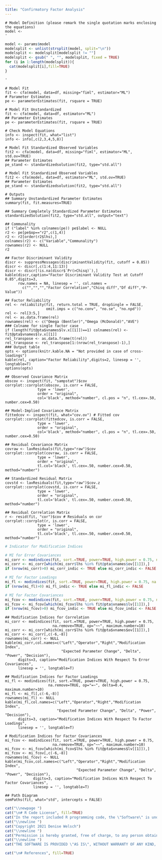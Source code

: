 ```yaml
---
title: "Confirmatory Factor Analysis"
---
```


```whites
# Model Definition (please remark the single quotation marks enclosing the equations)
model <- 
'
```

```r
model <- params$model
modelsplit <- unlist(strsplit(model, split="\n"))
modelsplit <- modelsplit[modelsplit != ""]
modelsplit <- gsub(" ", "", modelsplit, fixed = TRUE)
for (i in 1:length(modelsplit)){
  cat(modelsplit[i],fill=TRUE)
}
```

```whites
'
```

```whites
# Model Fit
fit <- cfa(model, data=df, missing="fiml", estimator="ML") 
# Parameter Estimates
pe <- parameterEstimates(fit, rsquare = TRUE)
```     

```whites
# Model Fit Unstandardized 
fit <- cfa(model, data=df, estimator="ML") 
## Parameter Estimates
pe <- parameterEstimates(fit, rsquare = TRUE)
```    

```whites
# Check Model Equations
info <- inspect(fit, what="list")
info <- info[,c(2,3,4,5,8)]
```               

```whites
# Model Fit Standardized Observed Variables
fit2 <- cfa(model, data=df, missing="fiml", estimator="ML", std.ov=TRUE)
## Parameter Estimates
pe_stand <- standardizedsolution(fit2, type="std.all")
```   

```whites
# Model Fit Standardized Observed Variables
fit2 <- cfa(model, data=df, estimator="ML", std.ov=TRUE) 
## Parameter Estimates
pe_stand <- standardizedsolution(fit2, type="std.all")
```   

```whites
# Outputs
## Summary Unstandardized Parameter Estimates 
summary(fit, fit.measures=TRUE)
```

```whites
## Summary Completely Standardized Parameter Estimates
standardizedSolution(fit2, type="std.all", output="text")
```  

```whites
## Communality
if ("label" %in% colnames(pe)) pe$label <- NULL
r2 <- pe[pe$op=="r2",c(1,4)]
r2 <- r2[order(r2$lhs),]
colnames(r2) <- c("Variable","Communality")
rownames(r2) <- NULL
r2
```  

```whites
## Factor Discriminant Validity
discr <- suppressMessages(discriminantValidity(fit, cutoff = 0.85))
discr <- discr[,c(1:4,11:13)]
discr <- discr[!is.na(discr$`Pr(>Chisq)`),]
kable(discr,caption="Factor Discriminant Validity Test at Cutoff 0.85",digits=3,
      row.names = NA, linesep = '', col.names = 
        c("","","","Factor Correlation","Chisq diff","Df diff","P-Value"))
``` 

```whites
## Factor Reliability
rel <- reliability(fit, return.total = TRUE, dropSingle = FALSE, 
                   omit.imps = c("no.conv", "no.se", "no.npd"))
rel <- rel[3:5,]
rel <- as.data.frame(rel)
rownames(rel) <- c("Omega (Bentler)","Omega (McDonald)","AVE")
### Colname for single factor case 
if (length(fit@pta$vnames$lv.x[[1]])==1) colnames(rel) <- fit@pta$vnames$lv.x[[1]]
rel_transpose <- as.data.frame(t(rel))
rel_transpose <- rel_transpose[1:(nrow(rel_transpose)-1),]
### Output table
opts <- options(knitr.kable.NA = "Not provided in case of cross-loadings")
kable(rel, caption="Factor Reliability",digits=2, linesep = '', longtable=T)
options(opts)
```  


```whites
## Observed Covariance Matrix
obscov <- inspect(fit, "sampstat")$cov  
corrplot::corrplot(obscov, is.corr = FALSE,
               type = 'lower',
               order = "original",
               col='black', method="number", cl.pos = "n", tl.cex=.50, number.cex=0.50)
```

```whites
## Model-Implied Covariance Matrix
fittedcov <- inspect(fit, what="cov.ov") # Fitted cov
corrplot::corrplot(fittedcov, is.corr = FALSE,
               type = 'lower',
               order = "original",
               col='black', method="number", cl.pos = "n", tl.cex=.50, number.cex=0.50)
```


```whites
## Residual Covariance Matrix
covraw <- lavResiduals(fit,type="raw")$cov
corrplot::corrplot(covraw, is.corr = FALSE,
               type = 'lower',
               order = "original",
               tl.col='black', tl.cex=.50, number.cex=0.50, method="number")
```  

```whites
## Standardized Residual Matrix
covstd <- lavResiduals(fit,type="raw")$cov.z
corrplot::corrplot(covstd, is.corr = FALSE,
               type = 'lower',
               order = "original",
               tl.col='black', tl.cex=.50, number.cex=0.50, method="number")

```  


```whites
## Residual Correlation Matrix
r <- resid(fit, "cor")$cov # Residuals on cor
corrplot::corrplot(r, is.corr = FALSE,
               type = 'lower',
               order = "original",
               tl.col='black', tl.cex=.50, number.cex=0.50, method="number")
```  


```r
# Indicator for Modification Indices

# MI for Error Covariances 
mi_corr <- modindices(fit, sort.=TRUE, power=TRUE, high.power = 0.75, na.remove=TRUE, op="~~", maximum.number=10)
mi_corr <- mi_corr[which(mi_corr$lhs %in% fit@pta$vnames$ov[[1]]),]
if (nrow(mi_corr)>0) mi_corr_indic <- TRUE else mi_corr_indic <- FALSE

# MI for Factor Loadings 
mi_fl <- modindices(fit, sort.=TRUE, power=TRUE, high.power = 0.75, na.remove=TRUE, op="=~", delta=0.4, maximum.number=10)
if (nrow(mi_fl)>0) mi_fl_indic <- TRUE else mi_fl_indic <- FALSE

# MI for Factor Covariances
mi_fcov <- modindices(fit, sort.=TRUE, power=TRUE, high.power = 0.75, na.remove=TRUE, op="~~", maximum.number=10)
mi_fcov <- mi_fcov[which(mi_fcov$lhs %in% fit@pta$vnames$lv[[1]]),]
if (nrow(mi_fcov)>0) mi_fcov_indic <- TRUE else mi_fcov_indic <- FALSE
```


```whites
## Modification Indices for Correlation
mi_corr <- modindices(fit, sort.=TRUE, power=TRUE, high.power = 0.75, 
                      na.remove=TRUE, op="~~", maximum.number=10)
mi_corr <- mi_corr[which(mi_corr$lhs %in% fit@pta$vnames$ov[[1]]),]
mi_corr <- mi_corr[,c(-6,-8)]
rownames(mi_corr) <- NULL
kable(mi_corr,col.names=c("Left","Operator","Right","Modification Index", 
                          "Expected Parameter Change", "Delta", "Power", "Decision"), 
      digits=3, caption="Modification Indices With Respect To Error Covariances", 
      linesep = '', longtable=T)
```


```whites
## Modification Indices for Factor Loadings 
mi_fl <- modindices(fit, sort.=TRUE, power=TRUE, high.power = 0.75, 
                    na.remove=TRUE, op="=~", delta=0.4, maximum.number=10)
mi_fl <- mi_fl[,c(-6,-8)]
rownames(mi_fl) <- NULL
kable(mi_fl,col.names=c("Left","Operator","Right","Modification Index", 
                        "Expected Parameter Change", "Delta", "Power", "Decision"), 
      digits=3, caption="Modification Indices With Respect To Factor Loadings", 
      linesep = '', longtable=T)  
```  


```whites
# Modification Indices for Factor Covariances 
mi_fcov <- modindices(fit, sort.=TRUE, power=TRUE, high.power = 0.75, 
                      na.remove=TRUE, op="~~", maximum.number=10)
mi_fcov <- mi_fcov[which(mi_fcov$lhs %in% fit@pta$vnames$lv[[1]]),]
mi_fcov <- mi_fcov[,c(-6,-8)]
rownames(mi_fcov) <- NULL
kable(mi_fcov,col.names=c("Left","Operator","Right","Modification Index", 
                                 "Expected Parameter Change", "Delta", "Power", "Decision"), 
             digits=3, caption="Modification Indices With Respect To Factor Covariances", 
             linesep = '', longtable=T) 
```


```whites
## Path Diagram
semPaths(fit, what="std", intercepts = FALSE)
```


```r
cat("\\newpage ")
cat("\n# R Code License", fill=TRUE)
cat("In the report included R programming code, the \"Software\" is under the MIT license.")
cat("\\newline ")
cat("Copyright 2021 Denise Welsch")
cat("\\newline ")
cat("Permission is hereby granted, free of charge, to any person obtaining a copy of this software and associated documentation files (the \"Software\"), to deal in the Software without restriction, including without limitation the rights to use, copy, modify, merge, publish, distribute, sublicense, and/or sell copies of the Software, and to permit persons to whom the Software is furnished to do so, subject to the following conditions:")
cat("\\newline ")
cat("THE SOFTWARE IS PROVIDED \"AS IS\", WITHOUT WARRANTY OF ANY KIND, EXPRESS OR IMPLIED, INCLUDING BUT NOT LIMITED TO THE WARRANTIES OF MERCHANTABILITY, FITNESS FOR A PARTICULAR PURPOSE AND NONINFRINGEMENT. IN NO EVENT SHALL THE AUTHORS OR COPYRIGHT HOLDERS BE LIABLE FOR ANY CLAIM, DAMAGES OR OTHER LIABILITY, WHETHER IN AN ACTION OF CONTRACT, TORT OR OTHERWISE, ARISING FROM, OUT OF OR IN CONNECTION WITH THE SOFTWARE OR THE USE OR OTHER DEALINGS IN THE SOFTWARE.")
```

```r
cat("\n# References", fill=TRUE)
```
